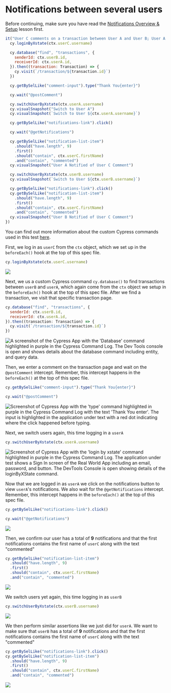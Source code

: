 # Notifications between several users

Before continuing, make sure you have read the [Notifications Overview & Setup](/real-world-examples/notifications-overview-and-setup) lesson first.

```js
it("User C comments on a transaction between User A and User B; User A and B get notifications that User C commented on their transaction", () => {
  cy.loginByXstate(ctx.userC.username)

  cy.database("find", "transactions", {
    senderId: ctx.userB.id,
    receiverId: ctx.userA.id,
  }).then((transaction: Transaction) => {
    cy.visit(`/transaction/${transaction.id}`)
  })

  cy.getBySelLike("comment-input").type("Thank You{enter}")

  cy.wait("@postComment")

  cy.switchUserByXstate(ctx.userA.username)
  cy.visualSnapshot("Switch to User A")
  cy.visualSnapshot(`Switch to User ${ctx.userA.username}`)

  cy.getBySelLike("notifications-link").click()

  cy.wait("@getNotifications")

  cy.getBySelLike("notification-list-item")
    .should("have.length", 9)
    .first()
    .should("contain", ctx.userC.firstName)
    .and("contain", "commented")
  cy.visualSnapshot("User A Notified of User C Comment")

  cy.switchUserByXstate(ctx.userB.username)
  cy.visualSnapshot(`Switch to User ${ctx.userB.username}`)

  cy.getBySelLike("notifications-link").click()
  cy.getBySelLike("notification-list-item")
    .should("have.length", 9)
    .first()
    .should("contain", ctx.userC.firstName)
    .and("contain", "commented")
  cy.visualSnapshot("User B Notified of User C Comment")
})
```

You can find out more information about the custom Cypress commands used in this test [here](/real-world-examples/custom-cypress-commands).

First, we log in as `userC` from the `ctx` object, which we set up in the `beforeEach()` hook at the top of this spec file.

```js
cy.loginByXstate(ctx.userC.username)
```

![](/images/real-world-examples/notifications/notifications-between-several-users/Screen_Shot_2021-09-16_at_9.11.51_AM.png)

Next, we us a custom Cypress command `cy.database()` to find transactions between `userB` and `userA`, which again come from the `ctx` object we setup in the `beforeEach()` hook at the top of this spec file. After we find a transaction, we visit that specific transaction page.

```js
cy.database("find", "transactions", {
  senderId: ctx.userB.id,
  receiverId: ctx.userA.id,
}).then((transaction: Transaction) => {
  cy.visit(`/transaction/${transaction.id}`)
})
```

![A screenshot of the Cypress App with the 'Database' command highlighted in purple in the Cypress Command Log. The Dev Tools console is open and shows details about the database command including entity, and query data.](/images/real-world-examples/notifications/notifications-between-several-users/Screen_Shot_2021-09-16_at_9.12.20_AM.png)

Then, we enter a comment on the transaction page and wait on the `@postComment` intercept. Remember, this intercept happens in the `beforeEach()` at the top of this spec file.

```js
cy.getBySelLike("comment-input").type("Thank You{enter}")

cy.wait("@postComment")
```

![Screenshot of Cypress App with the 'type' command highlighted in purple in the Cypress Command Log with the text 'Thank You enter'. The input is highlighted in the application under text with a red dot indicating where the click happened before typing.](/images/real-world-examples/notifications/notifications-between-several-users/Screen_Shot_2021-09-16_at_9.12.52_AM.png)

Next, we switch users again, this time logging in a `userA`

```js
cy.switchUserByXstate(ctx.userA.username)
```

![Screenshot of Cypress App with the 'login by xstate' command highlighted in purple in the Cypress Command Log. The application under test shows a Sign In screen of the Real World App including an email, password, and button. The DevTools Console is open showing details of the loginByXState command.](/images/real-world-examples/notifications/notifications-between-several-users/Screen_Shot_2021-09-16_at_9.13.37_AM.png)

Now that we are logged in as `userA` we click on the notifications button to view `userA`'s notifications. We also wait for the `@getNotifications` intercept. Remember, this intercept happens in the `beforeEach()` at the top of this spec file.

```js
cy.getBySelLike("notifications-link").click()

cy.wait("@getNotifications")
```

![](/images/real-world-examples/notifications/notifications-between-several-users/Screen_Shot_2021-09-16_at_9.14.39_AM.png)

Then, we confirm our user has a total of **9** notifications and that the first notifications contains the first name of `userC` along with the text "commented"

```js
cy.getBySelLike("notification-list-item")
  .should("have.length", 9)
  .first()
  .should("contain", ctx.userC.firstName)
  .and("contain", "commented")
```

![](/images/real-world-examples/notifications/notifications-between-several-users/Screen_Shot_2021-09-16_at_9.15.06_AM.png)

We switch users yet again, this time logging in as `userB`

```js
cy.switchUserByXstate(ctx.userB.username)
```

![](/images/real-world-examples/notifications/notifications-between-several-users/Screen_Shot_2021-09-16_at_9.15.23_AM.png)

We then perform similar assertions like we just did for `userA`. We want to make sure that `userB` has a total of **9** notifications and that the first notifications contains the first name of `userC` along with the text "commented"

```js
cy.getBySelLike("notifications-link").click()
cy.getBySelLike("notification-list-item")
  .should("have.length", 9)
  .first()
  .should("contain", ctx.userC.firstName)
  .and("contain", "commented")
```

![](/images/real-world-examples/notifications/notifications-between-several-users/Screen_Shot_2021-09-16_at_9.15.41_AM.png)
